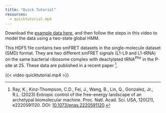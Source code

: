 ```yaml
---
title: "Quick Tutorial"
resources:
  - quicktutorial.mp4
---
```



Download the [example data here](examples/example_smd.hdf5), and then follow the steps in this video to model the data using a two-state global HMM.

This HDF5 file contains two smFRET datasets in the single-molecule dataset (SMD) format. They are two different smFRET signals (L1-L9 and L1-tRNA) on the same bacterial ribosome complex with deactylated tRNA$^{Phe}$ in the P-site at 25. These data are published in a recent paper [^1].

[^1]: Ray, K., Kinz-Thompson, C.D., Fei, J., Wang, B., Lin, Q., Gonzalez, Jr., R.L. (2023) Entropic control of the free-energy landscape of an archetypal biomolecular machine. Proc. Natl. Acad. Sci. USA, 120(21), e2220591120. DOI: [10.1073/pnas.2220591120](https://doi.org/10.1073/pnas.2220591120).
 

{{< video quicktutorial.mp4 >}}